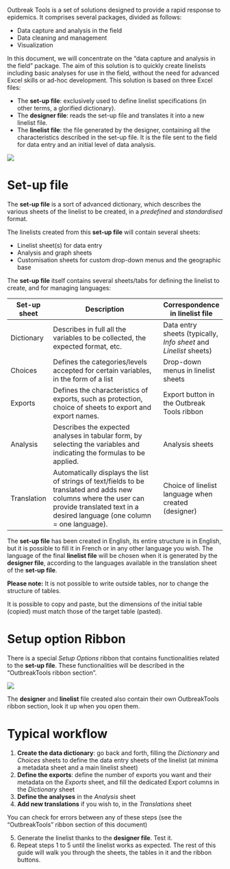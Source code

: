 

Outbreak Tools is a set of solutions designed to provide a rapid response to epidemics. It comprises several packages, divided as follows:

-   Data capture and analysis in the field
-   Data cleaning and management
-   Visualization

In this document, we will concentrate on the "data capture and analysis in the field" package. The aim of this solution is to quickly create linelists including basic analyses for use in the field, without the need for advanced Excel skills or ad-hoc development. This solution is based on three Excel files:

-   The **set-up file**: exclusively used to define linelist specifications (in other terms, a glorified dictionary).
-   The **designer file**: reads the set-up file and translates it into a new linelist file.
-   The **linelist file**: the file generated by the designer, containing all the characteristics described in the set-up file. It is the file sent to the field for data entry and an initial level of data analysis.

![](imgs/im-001-outbreak-tools-solutions.png)

# Set-up file

The **set-up file** is a sort of advanced dictionary, which describes the various sheets of the linelist to be created, in a _predefined_ and _standardised_ format.

The linelists created from this **set-up file** will contain several sheets:  

- Linelist sheet(s) for data entry  
- Analysis and graph sheets  
- Customisation sheets for custom drop-down menus and the geographic base

The **set-up file** itself contains several sheets/tabs for defining the linelist to create, and for managing languages:

| Set-up sheet | Description                                                                                                                                                                                   | Correspondence in linelist file                                   |
|--------------|-----------------------------------------------------------------------------------------------------------------------------------------------------------------------------------------------|-------------------------------------------------------------------|
| Dictionary   | Describes in full all the variables to be collected, the expected format, etc.                                                                                                                | Data entry sheets (typically, *Info sheet* and *Linelist* sheets) |
| Choices      | Defines the categories/levels accepted for certain variables, in the form of a list                                                                                                           | Drop-down menus in linelist sheets                                |
| Exports      | Defines the characteristics of exports, such as protection, choice of sheets to export and export names.                                                                                      | Export button in the Outbreak Tools ribbon                        |
| Analysis     | Describes the expected analyses in tabular form, by selecting the variables and indicating the formulas to be applied.                                                                        | Analysis sheets                                                   |
| Translation  | Automatically displays the list of strings of text/fields to be translated and adds new columns where the user can provide translated text in a desired language (one column = one language). | Choice of linelist language when created (designer)               |

The **set-up file** has been created in English, its entire structure is in English, but it is possible to fill it in French or in any other language you wish. The language of the final **linelist file** will be chosen when it is generated by the **designer file**, according to the languages available in the translation sheet of the **set-up file**.

::: callout-warning
**Please note:** It is not possible to write outside tables, nor to change the structure of tables.
:::

::: callout-tip
It is possible to copy and paste, but the dimensions of the initial table (copied) must match those of the target table (pasted).
:::

# Setup option Ribbon

There is a special *Setup Options* ribbon that contains functionalities related to the **set-up file**. These functionalities will be described in the “OutbreakTools ribbon section”.

![](imgs/im-002-setup-option-ribbon.png)

::: callout-tip
The **designer** and **linelist** file created also contain their own OutbreakTools ribbon section, look it up when you open them.
:::

# Typical workflow

1.  **Create the data dictionary**: go back and forth, filling the *Dictionary* and *Choices* sheets to define the data entry sheets of the linelist (at minima a metadata sheet and a main linelist sheet)
2.  **Define the exports**: define the number of exports you want and their metadata on the *Exports* sheet, and fill the dedicated Export columns in the *Dictionary* sheet
3.  **Define the analyses** in the *Analysis* sheet
4.  **Add new translations** if you wish to, in the *Translations* sheet

You can check for errors between any of these steps (see the "OutbreakTools" ribbon section of this document)

5.  Generate the linelist thanks to the **designer file**. Test it.
6.  Repeat steps 1 to 5 until the linelist works as expected. The rest of this guide will walk you through the sheets, the tables in it and the ribbon buttons.
